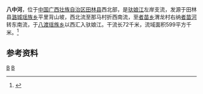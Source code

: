 {{Infobox River
  | river_name      =八中河
  | image_name      = 
  | image_size      = 
  | caption         = 
  | origin          = [[广西壮族自治区|广西壮族自治区]][[田林县|田林县]][[潞城瑶族乡|潞城瑶族乡]]平里
  | mouth           = 广西壮族自治区田林县[[八渡瑶族乡|八渡瑶族乡]][[驮娘江|驮娘江]]
  | basin_countries = 广西田林县
  | length          = 72 km
  | elevation       = 
  | mouth_elevation = 
  | discharge       = 
  | watershed       = 599 km<sup>2</sup>
}}
'''八中河'''，位于[[中国|中国]][[广西壮族自治区|广西壮族自治区]][[田林县|田林县]]西北部，是[[驮娘江|驮娘江]]左岸支流，发源于田林县[[潞城瑶族乡|潞城瑶族乡]]平里背山坡，西北流至那马村折西南流，至[[者苗乡|者苗乡]]渭龙村右纳[[者苗河|者苗河]]转东南流，于[[八渡瑶族乡|八渡瑶族乡]]以西汇入驮娘江。干流长72千米，流域面积599平方千米。<ref name="中国河湖大典">{{cite book zh |author=《[[中国河湖大典|中国河湖大典]]》编纂委员会 |title=《中国河湖大典·珠江卷》 |format=M|edition=1 |location=北京 |publisher=中国水利水电出版社 |date=2013年1月 |pages=128页 |id= ISBN 978-7-5170-0561-2}}</ref>

==参考资料==
{{reflist}}

[[Category:右江水系|B]]
[[Category:广西河流|B]]